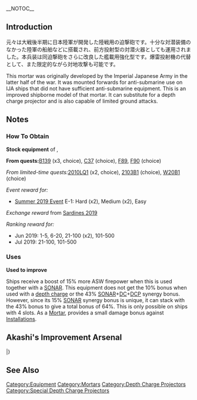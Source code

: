 __NOTOC__
{{EquipmentInfo|346}}

==Introduction==
元々は大戦後半期に日本陸軍が開発した陸戦用の迫撃砲です。十分な対潜装備のなかった陸軍の船舶などに搭載され、前方投射型の対潜火器としても運用されました。本兵装は同迫撃砲をさらに改良した艦載用強化型です。爆雷投射機の代替として、また限定的ながら対地攻撃も可能です。

This mortar was originally developed by the Imperial Japanese Army in the latter half of the war. It was mounted forwards for anti-submarine use on IJA ships that did not have sufficient anti-submarine equipment. This is an improved shipborne model of that mortar. It can substitute for a depth charge projector and is also capable of limited ground attacks.

==Notes==
<div class="mw-collapsible"><h3>How To Obtain</h3>
<div class="mw-collapsible-content">
'''Stock equipment''' of {{Ship/Link|Mikura Kai}}, {{Ship/Link|Shinshuu Maru Kai}}

'''From quests: '''[[Quests#B139|B139]] (x3, choice), [[Quests#C37|C37]] (choice), [[Quests#F89|F89]], [[Quests#F90|F90]] (choice)

''From limited-time quests: ''[[Quests/Seasonal#2010LQ1|2010LQ1]] (x2, choice), [[Quests/Seasonal#2103B1|2103B1]] (choice), [[Quests/Seasonal#W20B1|W20B1]] (choice)

''Event reward for:''
* [[Summer 2019 Event]] E-1: Hard (x2), Medium (x2), Easy

''Exchange reward'' from [[Naval District Saury Festival|Sardines 2019]]

''Ranking reward for:''
* Jun 2019: 1-5, 6-20, 21-100 (x2), 101-500
* Jul 2019: 21-100, 101-500

</div></div>

<div class="mw-collapsible"><h3>Uses</h3>
<div class="mw-collapsible-content">
'''Used to improve''' {{Equipment/Link|Type 2 12cm Mortar Kai}}

</div></div>


Ships receive a boost of 15% more ASW firepower when this is used together with a [[:Category:SONAR|SONAR]]. This equipment does not get the 10% bonus when used with a [[:Category:Depth Charges|depth charge]] or the 43% [[:Category:SONAR|SONAR]]+[[:Category:Depth Charges|DC]]+[[:Category:Depth Charge Projectors|DCP]] synergy bonus. However, since its 15% [[:Category:SONAR|SONAR]] synergy bonus is unique, it can stack with the 43% bonus to give a total bonus of 64%. This is only possible on ships with 4 slots.
As a [[:Category:Mortars|Mortar]], provides a small damage bonus against [[Combat/Anti-Installation|Installations]].

==Akashi's Improvement Arsenal==
{{AkashiWorkshop}}
{{AkashiWorkshopLine
|Name={{PAGENAME}}
|ItemType=DepthCharge
|Fuel=20
|Ammo=120
|Steel=30
|Baux=10
|Mats0-5=2/3
|Mats6-9=4/6
|Mats10=18/30
|Screws0-5=2/2
|Screws6-9=3/4
|Screws10=6/9
|EquipConsume0-5=1x{{Drum}}
|EquipConsume6-9=1x{{DepthCharge|Type 94 Depth Charge Projector}}
|EquipConsume10=2x{{DepthCharge|Type 2 12cm Mortar Kai}}<br>1x{{AR}}
|Sun=&nbsp;<br/>&nbsp;<br/>Ka
<!--- |Mon= --->
<!--- |Tue= --->
|Wed=Ni<br/>&nbsp;<br/>&nbsp;
|Thu=Ni<br/>AMK<br/>Ka
|Fri=Ni<br/>AMK<br/>Ka
|Sat=Ni<br/>&nbsp;<br/>Ka
|2ndShip=[[Nisshin]]<br/>[[Akitsu Maru Kai]]<br/>[[Kamikaze]]
|Notes = Uses [[Drum Canister]] for improvement up to ★+6 <br> Uses [[Type 94 Depth Charge Projector]] for improvement past ★+6 <br> Uses 2x {{PAGENAME}} and [[Action Report]] for upgrade to [[Type 2 12cm Mortar Kai (Concentrated Deployment)]].
}}
|}

==See Also==
{{Equipmentlist}}
[[Category:Equipment]]
[[Category:Mortars]]
[[Category:Depth Charge Projectors]]
[[Category:Special Depth Charge Projectors]]